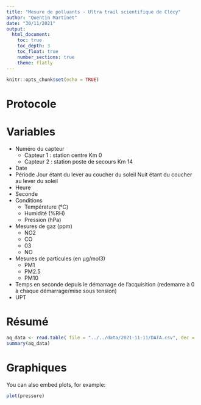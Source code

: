 ```yaml
---
title: "Mesure de polluants - Ultra trail scientifique de Clécy"
author: "Quentin Martinet"
date: "30/11/2021"
output:
  html_document:
    toc: true
    toc_depth: 3
    toc_float: true
    number_sections: true
    theme: flatly
---
```


```r
knitr::opts_chunk$set(echo = TRUE)
```

# Protocole



# Variables

- Numéro du capteur
    + Capteur 1 : station centre Km 0
    + Capteur 2 : station poste de secours Km 14
- Date
- Période
    Jour étant du lever au coucher du soleil
    Nuit étant du coucher au lever du soleil
- Heure
- Seconde
- Conditions
  - Température (°C)
  - Humidité (%RH)
  - Pression (hPa)
- Mesures de gaz (ppm)
  - NO2
  - CO
  - 03
  - NO
- Mesures de particules (en µg/mol3)
  - PM1
  - PM2.5
  - PM10
- Temps en seconde depuis le démarrage de l'acquisition (redemarre à 0 à chaque démarrage/mise sous tension)
- UPT

# Résumé

```r
aq_data <- read.table( file = "../../data/2021-11-11/DATA.csv", dec = '.', sep = ',', head = TRUE)
summary(aq_data)
```

# Graphiques

You can also embed plots, for example:

```r
plot(pressure)
```
